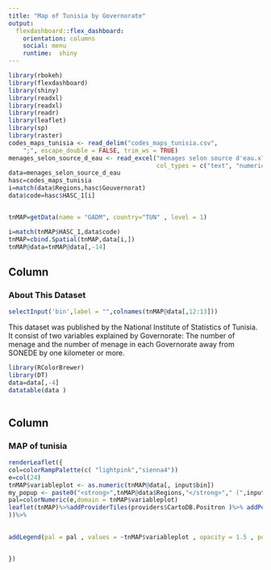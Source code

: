 ---
title: "Map of Tunisia by Governorate"
output: 
  flexdashboard::flex_dashboard:
    orientation: columns
    social: menu
    runtime:  shiny
---

```{r setup, include=FALSE}
library(rbokeh)
library(flexdashboard)
library(shiny)
library(readxl)
library(readxl)
library(readr)
library(leaflet)
library(sp)
library(raster)
codes_maps_tunisia <- read_delim("codes_maps_tunisia.csv", 
    ";", escape_double = FALSE, trim_ws = TRUE)
menages_selon_source_d_eau <- read_excel("menages selon source d'eau.xlsx", 
                                         col_types = c("text", "numeric", "numeric"))
data=menages_selon_source_d_eau
hasc=codes_maps_tunisia
i=match(data$Regions,hasc$Gouvernorat)
data$code=hasc$HASC_1[i]


tnMAP=getData(name = "GADM", country="TUN" , level = 1)

i=match(tnMAP$HASC_1,data$code)
tnMAP=cbind.Spatial(tnMAP,data[i,])
tnMAP@data=tnMAP@data[,-14]

```
Column {data-width=400}
-----------------------------------------------------------------------

### About This Dataset 
```{r}
selectInput('bin',label = "",colnames(tnMAP@data[,12:13]))

```
This dataset was published by the National Institute of Statistics of Tunisia.
It consist of two variables explained by Governorate: The number of menage and the number of menage in each Governorate away from SONEDE by one kilometer or more.

```{r}
library(RColorBrewer)
library(DT)
data=data[,-4]
datatable(data )
  
```

Column {data-width=600}
-----------------------------------------------------------------------

### MAP of tunisia

```{r}


renderLeaflet({
col=colorRampPalette(c( "lightpink","sienna4"))                                                            
e=col(24) 
tnMAP$variableplot <- as.numeric(tnMAP@data[, input$bin])
my_popup <- paste0("<strong>",tnMAP@data$Regions,"</strong>"," (",input$bin,")")
pal=colorNumeric(e,domain = tnMAP$variableplot)
leaflet(tnMAP)%>%addProviderTiles(providers$CartoDB.Positron )%>% addPolygons(stroke = FALSE , smoothFactor = 0.2 ,fillColor = pal(tnMAP$variableplot), fillOpacity = 0.8 ,    popup = paste("<strong>",tnMAP@data$Regions,"</strong>","</br>","<strong>",input$bin,"</strong>",": ",tnMAP$variableplot,""
))%>% 
                                                                                                       

addLegend(pal = pal , values = ~tnMAP$variableplot , opacity = 1.5 , position = "bottomright" )


})
```


